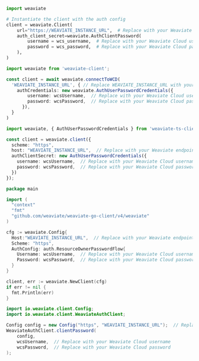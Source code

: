 <!-- Delete these imports if already imported in the file -->

<Tabs groupId="languages">
<TabItem value="py4" label="Python Client v4">
   <FilteredTextBlock
     text={PyCode}
     startMarker="# START ConnectWithOIDC"
     endMarker="# END ConnectWithOIDC"
     language="py"
   />
</TabItem>
<TabItem value="py3" label="Python Client v3">

```python
import weaviate

# Instantiate the client with the auth config
client = weaviate.Client(
    url="https://WEAVIATE_INSTANCE_URL",  # Replace with your Weaviate endpoint
    auth_client_secret=weaviate.AuthClientPassword(
        username = wcs_username,  # Replace with your Weaviate Cloud username
        password = wcs_password,  # Replace with your Weaviate Cloud password
    ),
)
```

</TabItem>
<TabItem value="js" label="JS/TS Client v3">

```ts
import weaviate from 'weaviate-client';

const client = await weaviate.connectToWCD(
  'WEAVIATE_INSTANCE_URL', { // Replace WEAVIATE_INSTANCE_URL with your instance URL
    authCredentials: new weaviate.AuthUserPasswordCredentials({
        username: wcsUsername,  // Replace with your Weaviate Cloud username
        password: wcsPassword,  // Replace with your Weaviate Cloud password
      }), 
  } 
)
```

</TabItem>

<TabItem value="js2" label="JS/TS Client v2">

```ts
import weaviate, { AuthUserPasswordCredentials } from 'weaviate-ts-client';

const client = weaviate.client({
  scheme: "https",
  host: "WEAVIATE_INSTANCE_URL",  // Replace with your Weaviate endpoint
  authClientSecret: new AuthUserPasswordCredentials({
    username: wcsUsername,  // Replace with your Weaviate Cloud username
    password: wcsPassword,  // Replace with your Weaviate Cloud password
  })
});
```

</TabItem>
<TabItem value="go" label="Go">

```go
package main

import (
  "context"
  "fmt"
  "github.com/weaviate/weaviate-go-client/v4/weaviate"
)

cfg := weaviate.Config{
  Host:"WEAVIATE_INSTANCE_URL",  // Replace with your Weaviate endpoint
  Scheme: "https",
  AuthConfig: auth.ResourceOwnerPasswordFlow{
    Username: wcsUsername,  // Replace with your Weaviate Cloud username
    Password: wcsPassword,  // Replace with your Weaviate Cloud password
  }
}

client, err := weaviate.NewClient(cfg)
if err != nil {
  fmt.Println(err)
}
```

</TabItem>
<TabItem value="java" label="Java">

```java
import io.weaviate.client.Config;
import io.weaviate.client.WeaviateAuthClient;

Config config = new Config("https", "WEAVIATE_INSTANCE_URL");  // Replace with your Weaviate endpoint
WeaviateAuthClient.clientPassword(
    config,
    wcsUsername,  // Replace with your Weaviate Cloud username
    wcsPassword,  // Replace with your Weaviate Cloud password
);
```

</TabItem>
</Tabs>

